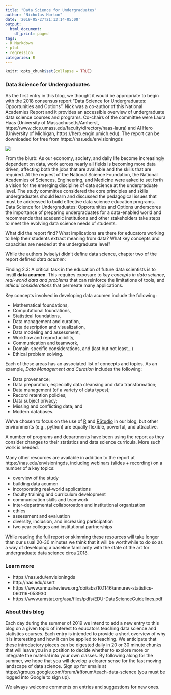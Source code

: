 ```yaml
---
title: "Data Science for Undergraduates"
author: "Nicholas Horton"
date: '2019-05-27T21:13:14-05:00'
output:
  html_document:
    df_print: paged
tags:
- R Markdown
- plot
- regression
categories: R
---
```


```r
knitr::opts_chunk$set(collapse = TRUE)
```

### Data Science for Undergraduates

As the first entry in this blog, we thought it would be appropriate to begin with the 2018 consensus report "Data Science for Undergraduates: Opportunities and Options".  Nick was a co-author of this National Academies Report and it provides an accessible overview of undergraduate data science courses and programs. Co-chairs of the committee were Laura Haas (University of Massachusetts/Amherst, https://www.cics.umass.edu/faculty/directory/haas-laura) and Al Hero (University of Michigan, https://hero.engin.umich.edu). The report can be downloaded for free from https://nas.edu/envisioningds


![](/post/nasem/nasem1.png)

From the blurb: As our economy, society, and daily life become increasingly dependent on data, work across nearly all fields is becoming more data driven, affecting both the jobs that are available and the skills that are required. At the request of the National Science Foundation, the National Academies of Sciences, Engineering, and Medicine were asked to set forth a vision for the emerging discipline of data science at the undergraduate level. The study committee considered the core principles and skills undergraduates should learn and discussed the pedagogical issues that must be addressed to build effective data science education programs. Data Science for Undergraduates: Opportunities and Options underscores the importance of preparing undergraduates for a data-enabled world and recommends that academic institutions and other stakeholders take steps to meet the evolving data science needs of students. 

What did the report find?  What implications are there for educators working to help their students extract meaning from data?  What key concepts and capacities are needed at the undergraduate level?

While the authors (wisely) didn't define data science, chapter two of the report defined *data acumen*: 

Finding 2.3: A critical task in the education of future data scientists is to instill **data acumen**. This requires exposure to *key concepts in data science*, *real-world data and problems* that can reinforce the limitations of tools, and *ethical considerations* that permeate many applications. 

Key concepts involved in developing data acumen include the following:

- Mathematical foundations,
- Computational foundations,
- Statistical foundations,
- Data management and curation,
- Data description and visualization,
- Data modeling and assessment,
- Workflow and reproducibility,
- Communication and teamwork,
- Domain-specific considerations, and (last but not least...)
- Ethical problem solving.

Each of these areas has an associated list of concepts and topics.  As an example, *Data Management and Curation* includes the following:

- Data provenance;
- Data preparation, especially data cleansing and data transformation;
- Data management (of a variety of data types);
- Record retention policies;
- Data subject privacy;
- Missing and conflicting data; and
- Modern databases.

We've chosen to focus on the use of [R](https://www.r-project.org) and [RStudio](https://www.rstudio.com) in our blog, but other environments (e.g., python) are equally flexible, powerful, and attractive.

A number of programs and departments have been using the report as they consider changes to their statistics and data science curricula.  More such work is needed.  

Many other resources are available in addition to the report at https://nas.edu/envisioningds, including webinars (slides + recording) on a number of a key topics:

- overview of the study
- building data acumen
- incorporating real-world applications
- faculty training and curriculum development
- communication skills and teamwork
- inter-departmental collaboroation and institutional organization
- ethics
- assessment and evaluation
- diversity, inclusion, and increasing participation
- two year colleges and institutional partnerships


While reading the full report or skimming these resources will take longer than our usual 20-30 minutes we think that it will be worthwhile to do so as a way of developing a baseline familiarity with the state of the art for undergraduate data science circa 2018.

### Learn more

- https://nas.edu/envisioningds
- http://nas.edu/dsert
- https://www.annualreviews.org/doi/abs/10.1146/annurev-statistics-060116-053930
- https://www.amstat.org/asa/files/pdfs/EDU-DataScienceGuidelines.pdf 

### About this blog 

Each day during the summer of 2019 we intend to add a new entry to this blog on a given topic of interest to educators teaching data science and statistics courses. Each entry is intended to provide a short overview of why it is interesting and how it can be applied to teaching. We anticipate that these introductory pieces can be digested daily in 20 or 30 minute chunks that will leave you in a position to decide whether to explore more or integrate the material into your own classes. By following along for the summer, we hope that you will develop a clearer sense for the fast moving landscape of data science. Sign up for emails at https://groups.google.com/forum/#!forum/teach-data-science (you must be logged into Google to sign up).

We always welcome comments on entries and suggestions for new ones.

